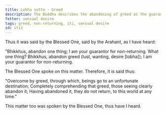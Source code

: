```yaml
---
title: Lobha sutta - Greed
description: The Buddha describes the abandoning of greed as the guarantee for non-returning.
fetter: sensual desire
tags: greed, non-returning, iti, sensual desire
id: iti1
---
```


Thus it was said by the Blessed One, said by the Arahant, as I have heard:

"Bhikkhus, abandon one thing; I am your guarantor for non-returning. What one thing? Bhikkhus, abandon greed (lust, wanting, desire [lobha]); I am your guarantor for non-returning.

The Blessed One spoke on this matter. Therefore, it is said thus:

"Overcome by greed, through which,
beings go to an unfortunate destination;
Completely comprehending that greed,
those seeing clearly abandon it;
Having abandoned it, they do not return,
to this world at any time."

This matter too was spoken by the Blessed One, thus have I heard.